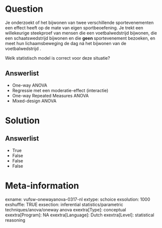 Question
========
Je onderzoekt of het bijwonen van twee verschillende sportevenementen
een effect heeft op de mate van eigen sportbeoefening. Je trekt een
willekeurige steekproef van mensen die een voetbalwedstrijd bijwonen,
die een schaatswedstrijd bijwonen en die **geen **sportevenement
bezoeken, en meet hun lichaamsbeweging de dag ná het bijwonen van de
voetbalwedstrijd .  
  
Welk statistisch model is correct voor deze situatie?

Answerlist
----------
* One-way ANOVA
* Regressie met een moderatie-effect (interactie)
* One-way Repeated Measures ANOVA
* Mixed-design ANOVA

Solution
========










Answerlist
----------
* True
* False
* False
* False

Meta-information
================
exname: vufsw-onewayanova-0317-nl
extype: schoice
exsolution: 1000
exshuffle: TRUE
exsection: inferential statistics/parametric techniques/anova/oneway anova
exextra[Type]: conceptual
exextra[Program]: NA
exextra[Language]: Dutch
exextra[Level]: statistical reasoning

